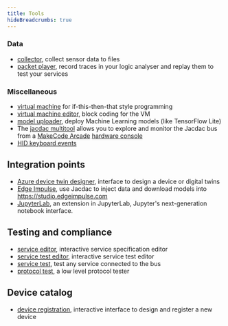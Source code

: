 ```yaml
---
title: Tools
hideBreadcrumbs: true
---
```



<Tools />

### Data 

* [collector](/tools/collector/), collect sensor data to files
* [packet player](/tools/player/), record traces in your logic analyser and replay them to test your services

### Miscellaneous

* [virtual machine](/tools/vm-editor-runner) for if-this-then-that style programming 
* [virtual machine editor](/tools/vm-editor), block coding for the VM
* [model uploader](/tools/model-uploader/), deploy Machine Learning models (like TensorFlow Lite)
* The [jacdac multitool](https://github.com/microsoft/jacdac-multitool) allows you to explore and monitor the Jacdac bus from a [MakeCode Arcade](https://arcade.makecode.com) 
  [hardware console](https://arcade.makecode.com/hardware)
* [HID keyboard events](/tools/hid-events)

## Integration points

* [Azure device twin designer](/tools/azure-device-twin-designer/), interface to design a device or digital twins
* [Edge Impulse](/tools/edge-impulse/), use Jacdac to inject data and download models into https://studio.edgeimpulse.com
* [JupyterLab](/tools/jupyterlab/), an extension in JupyterLab, Jupyter's next-generation notebook interface.

## Testing and compliance

* [service editor](/tools/service-editor/), interactive service specification editor
* [service test editor](/tools/service-test-editor/), interactive service test editor
* [service test](/tools/service-test), test any service connected to the bus
* [protocol test](/tools/prototest/), a low level protocol tester

## Device catalog

* [device registration](/tools/device-registration/), interactive interface to design and register a new device